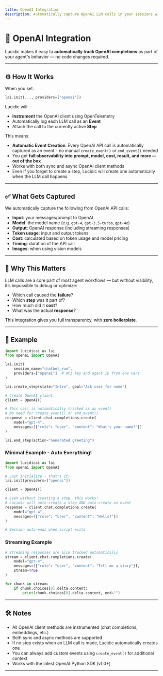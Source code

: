 ```yaml
---
title: OpenAI Integration
description: Automatically capture OpenAI LLM calls in your sessions with one line of setup.
---
```


# 🤝 OpenAI Integration

Lucidic makes it easy to **automatically track OpenAI completions** as part of your agent's behavior — no code changes required.

---

## ⚙️ How It Works

When you set:

```python
lai.init(..., providers=["openai"])
```

Lucidic will:

- **Instrument** the OpenAI client using OpenTelemetry
- Automatically log each LLM call as an **Event**
- Attach the call to the currently active **Step**

This means:

- **Automatic Event Creation**: Every OpenAI API call is automatically captured as an event - no manual `create_event()` or `end_event()` needed
- You get **full observability into prompt, model, cost, result, and more — out of the box**
- Works with both sync and async OpenAI client methods
- Even if you forget to create a step, Lucidic will create one automatically when the LLM call happens

---

## ✅ What Gets Captured

We automatically capture the following from OpenAI API calls:

- **Input**: your messages/prompt to OpenAI
- **Model**: the model name (e.g. `gpt-4`, `gpt-3.5-turbo`, `gpt-4o`)
- **Output**: OpenAI response (including streaming responses)
- **Token usage**: input and output tokens
- **Cost**: calculated based on token usage and model pricing
- **Timing**: duration of the API call
- **Images**: when using vision models

---

## 🧠 Why This Matters

LLM calls are a core part of most agent workflows — but without visibility, it’s impossible to debug or optimize:

- Which call caused the **failure**?
- Which **step** was it part of?
- How much did it **cost**?
- What was the actual **response**?

This integration gives you full transparency, with **zero boilerplate**.

---

## 🧪 Example

```python
import lucidicai as lai
from openai import OpenAI

lai.init(
    session_name="chatbot_run",
    providers=["openai"]  # API key and agent ID from env vars
)

lai.create_step(state="Intro", goal="Ask user for name")

# Create OpenAI client
client = OpenAI()

# This call is automatically tracked as an event!
# No need for create_event() or end_event()
response = client.chat.completions.create(
    model="gpt-4",
    messages=[{"role": "user", "content": "What's your name?"}]
)

lai.end_step(action="Generated greeting")
```

### Minimal Example - Auto Everything!

```python
import lucidicai as lai
from openai import OpenAI

# Just initialize - that's it!
lai.init(providers=["openai"])

client = OpenAI()

# Even without creating a step, this works!
# Lucidic will auto-create a step AND auto-create an event
response = client.chat.completions.create(
    model="gpt-4",
    messages=[{"role": "user", "content": "Hello!"}]
)

# Session auto-ends when script exits
```

### Streaming Example

```python
# Streaming responses are also tracked automatically
stream = client.chat.completions.create(
    model="gpt-4",
    messages=[{"role": "user", "content": "Tell me a story"}],
    stream=True
)

for chunk in stream:
    if chunk.choices[0].delta.content:
        print(chunk.choices[0].delta.content, end="")
```

---

## 🛠️ Notes

- All OpenAI client methods are instrumented (chat completions, embeddings, etc.)
- Both sync and async methods are supported
- If no step exists when an LLM call is made, Lucidic automatically creates one
- You can always add custom events using `create_event()` for additional context
- Works with the latest OpenAI Python SDK (v1.0+)

---
